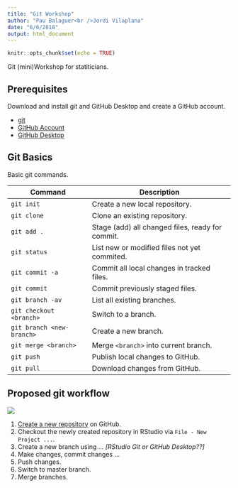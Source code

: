 ```yaml
---
title: "Git Workshop"
author: "Pau Balaguer<br />Jordi Vilaplana"
date: "6/6/2018"
output: html_document
---
```


```r
knitr::opts_chunk$set(echo = TRUE)
```

Git (mini)Workshop for statiticians.

## Prerequisites
Download and install git and GitHub Desktop and create a GitHub account.

- [git](https://git-scm.com/downloads)
- [GitHub Account](https://github.com/)
- [GitHub Desktop](https://desktop.github.com/)


## Git Basics
Basic git commands.

| Command | Description |
| ------- | ----------- |
| `git init` | Create a new local repository. |
| `git clone` | Clone an existing repository. |
| `git add .` | Stage (add) all changed files, ready for commit. |
| `git status` | List new or modified files not yet commited. |
| `git commit -a` | Commit all local changes in tracked files. |
| `git commit` | Commit previously staged files. |
| `git branch -av` | List all existing branches. |
| `git checkout <branch>` | Switch to a branch. |
| `git branch <new-branch>` | Create a new branch. | 
| `git merge <branch>` | Merge `<branch>` into current branch. |
| `git push` | Publish local changes to GitHub. |
| `git pull` | Download changes from GitHub. |


## Proposed git workflow

![](https://nvie.com/img/main-branches@2x.png)

1. [Create a new repository](https://github.com/organizations/IRBLleida/repositories/new) on GitHub.
2. Checkout the newly created repository in RStudio via `File - New Project ...`.
3. Create a new branch using ... *[RStudio Git or GitHub Desktop??]*
4. Make changes, commit changes ...
5. Push changes.
6. Switch to master branch.
7. Merge branches.

